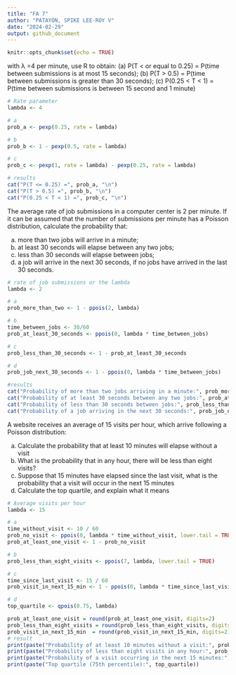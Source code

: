 ---
title: "FA 7"
author: "PATAYON, SPIKE LEE-ROY V"
date: "2024-02-29"
output: github_document
---

```{r setup, include=FALSE}
knitr::opts_chunk$set(echo = TRUE)
```

with λ =4 per minute, use R to obtain:
(a) P(T < or equal to 0.25) = P(time between submissions is at most 15 seconds);
(b) P(T > 0.5) = P(time between submissions is greater than 30 seconds);
(c) P(0.25 < T < 1) = P(time between submissions is between 15 second
and 1 minute)

```{r}
# Rate parameter
lambda <- 4

# a
prob_a <- pexp(0.25, rate = lambda)

# b
prob_b <- 1 - pexp(0.5, rate = lambda)

# c
prob_c <- pexp(1, rate = lambda) - pexp(0.25, rate = lambda)

# results
cat("P(T <= 0.25) =", prob_a, "\n")
cat("P(T > 0.5) =", prob_b, "\n")
cat("P(0.25 < T < 1) =", prob_c, "\n")
```
  
The average rate of job submissions in a computer center is 2 per minute. If it can be assumed that the number of submissions per minute has a Poisson distribution, calculate the probability that:

(a) more than two jobs will arrive in a minute;
(b) at least 30 seconds will elapse between any two jobs;
(c) less than 30 seconds will elapse between jobs;
(d) a job will arrive in the next 30 seconds, if no jobs have arrived in the last
30 seconds.

```{r}
# rate of job submissions or the lambda
lambda <- 2

# a
prob_more_than_two <- 1 - ppois(2, lambda)

# b
time_between_jobs <- 30/60
prob_at_least_30_seconds <- ppois(0, lambda * time_between_jobs)

# c
prob_less_than_30_seconds <- 1 - prob_at_least_30_seconds

# d
prob_job_next_30_seconds <- 1 - ppois(0, lambda * time_between_jobs)

#results
cat("Probability of more than two jobs arriving in a minute:", prob_more_than_two, "\n")
cat("Probability of at least 30 seconds between any two jobs:", prob_at_least_30_seconds, "\n")
cat("Probability of less than 30 seconds between jobs:", prob_less_than_30_seconds, "\n")
cat("Probability of a job arriving in the next 30 seconds:", prob_job_next_30_seconds, "\n")

```
A website receives an average of 15 visits per hour, which arrive following a
Poisson distribution:

(a) Calculate the probability that at least 10 minutes will elapse without
a visit
(b) What is the probability that in any hour, there will be less than eight visits?
(c) Suppose that 15 minutes have elapsed since the last visit, what is the probability that a visit will occur in the next 15 minutes
(d) Calculate the top quartile, and explain what it means

```{r}
# Average visits per hour
lambda <- 15

# a
time_without_visit <- 10 / 60
prob_no_visit <- ppois(0, lambda * time_without_visit, lower.tail = TRUE)
prob_at_least_one_visit <- 1 - prob_no_visit

# b
prob_less_than_eight_visits <- ppois(7, lambda, lower.tail = TRUE)

# c
time_since_last_visit <- 15 / 60
prob_visit_in_next_15_min <- 1 - ppois(0, lambda * time_since_last_visit, lower.tail = TRUE)

# d
top_quartile <- qpois(0.75, lambda)

prob_at_least_one_visit = round(prob_at_least_one_visit, digits=2)
prob_less_than_eight_visits = round(prob_less_than_eight_visits, digits=2)
prob_visit_in_next_15_min  = round(prob_visit_in_next_15_min, digits=2)
# result
print(paste("Probability of at least 10 minutes without a visit:", prob_at_least_one_visit))
print(paste("Probability of less than eight visits in any hour:", prob_less_than_eight_visits))
print(paste("Probability of a visit occurring in the next 15 minutes:", prob_visit_in_next_15_min))
print(paste("Top quartile (75th percentile):", top_quartile))
```


